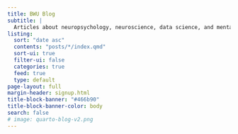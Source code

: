 ```yaml
---
title: BWU Blog
subtitle: |
  Articles about neuropsychology, neuroscience, data science, and mental health
listing:
  sort: "date asc"
  contents: "posts/*/index.qmd"
  sort-ui: true
  filter-ui: false
  categories: true
  feed: true
  type: default
page-layout: full
margin-header: signup.html
title-block-banner: "#466b90"
title-block-banner-color: body
search: false
# image: quarto-blog-v2.png
---
```


